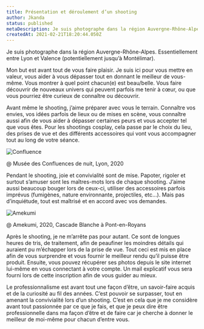 ```yaml
---
title: Présentation et déroulement d’un shooting
author: Jkanda
status: published
metaDescription: Je suis photographe dans la région Auvergne-Rhône-Alpes. Essentiellement entre Lyon et Valence (potentiellement jusqu’à Montélimar).
createdAt: 2021-02-21T18:20:44.050Z
---
```


Je suis photographe dans la région Auvergne-Rhône-Alpes. Essentiellement entre Lyon et Valence (potentiellement jusqu’à Montélimar).



Mon but est avant tout de vous faire plaisir. Je suis ici pour vous mettre en valeur, vous aider à vous dépasser tout en donnant le meilleur de vous-même. Vous montrer à quel point chacun(e) est beau/belle. Vous faire découvrir de nouveaux univers qui peuvent parfois me tenir à cœur, ou que vous pourriez être curieux de connaître ou découvrir.



Avant même le shooting, j’aime préparer avec vous le terrain. Connaître vos envies, vos idées parfois de lieux ou de mises en scène, vous connaître aussi afin de vous aider à dépasser certaines peurs et vous accepter tel que vous êtes. Pour les shootings cosplay, cela passe par le choix du lieu, des prises de vue et des différents accessoires qui vont vous accompagner tout au long de votre séance.


![Confluence](https://s3.fr-par.scw.cloud/assets.blog.jkanda/JKanda_IMG_4943.jpg)

@ Musée des Confluences de nuit, Lyon, 2020

Pendant le shooting, joie et convivialité sont de mise. Papoter, rigoler et surtout s’amuser sont les maîtres-mots lors de chaque shooting. J’aime aussi beaucoup bouger lors de ceux-ci, utiliser des accessoires parfois imprévus (fumigènes, nature environnante, projectiles, etc…). Mais pas d’inquiétude, tout est maîtrisé et en accord avec vos demandes.


![Amekumi](https://s3.fr-par.scw.cloud/assets.blog.jkanda/IMG_20200711_110636.jpg)

@ Amekumi, 2020, Cascade Blanche à Pont-en-Royans

Après le shooting, je ne m’arrête pas pour autant. Ce sont de longues heures de tris, de traitement, afin de peaufiner les moindres détails qui auraient pu m’échapper lors de la prise de vue. Tout ceci est mis en place afin de vous surprendre et vous fournir le meilleur rendu qu’il puisse être produit. Ensuite, vous pouvez récupérer ses photos depuis le site internet lui-même en vous connectant à votre compte. Un mail explicatif vous sera fourni lors de cette inscription afin de vous guider au mieux.



Le professionnalisme est avant tout une façon d’être, un savoir-faire acquis et de la curiosité au fil des années. C’est pouvoir se surpasser, tout en amenant la convivialité lors d’un shooting. C’est en cela que je me considère avant tout passionnée par ce que je fais, et que je peux dire être professionnelle dans ma façon d’être et de faire car je cherche à donner le meilleur de moi-même pour chacun d’entre vous.
